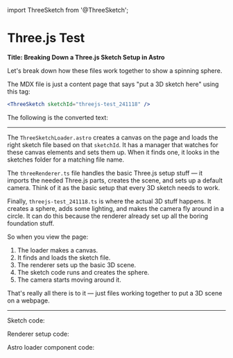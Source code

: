 ﻿import ThreeSketch from '@ThreeSketch';

# Three.js Test

**Title: Breaking Down a Three.js Sketch Setup in Astro**

Let's break down how these files work together to show a spinning sphere.

The MDX file is just a content page that says "put a 3D sketch here" using this tag:

```jsx
<ThreeSketch sketchId="threejs-test_241118" />
```

The following is the converted text:

---

The `ThreeSketchLoader.astro` creates a canvas on the page and loads the right sketch file based on that `sketchId`. It has a manager that watches for these canvas elements and sets them up. When it finds one, it looks in the sketches folder for a matching file name.

The `threeRenderer.ts` file handles the basic Three.js setup stuff — it imports the needed Three.js parts, creates the scene, and sets up a default camera. Think of it as the basic setup that every 3D sketch needs to work.

Finally, `threejs-test_241118.ts` is where the actual 3D stuff happens. It creates a sphere, adds some lighting, and makes the camera fly around in a circle. It can do this because the renderer already set up all the boring foundation stuff.

So when you view the page:

1. The loader makes a canvas.
2. It finds and loads the sketch file.
3. The renderer sets up the basic 3D scene.
4. The sketch code runs and creates the sphere.
5. The camera starts moving around it.

That's really all there is to it — just files working together to put a 3D scene on a webpage.

<ThreeSketch sketchId="threejs-test_241118" />

***

Sketch code:
<CodeSnippet src="threejs-test_241118.ts" lang="typescript"/>

Renderer setup code:
<CodeSnippet src="threeRenderer.ts" lang="typescript"/>

Astro loader component code:
<CodeSnippet src="ThreeSketchLoader.astro" lang="typescript"/>